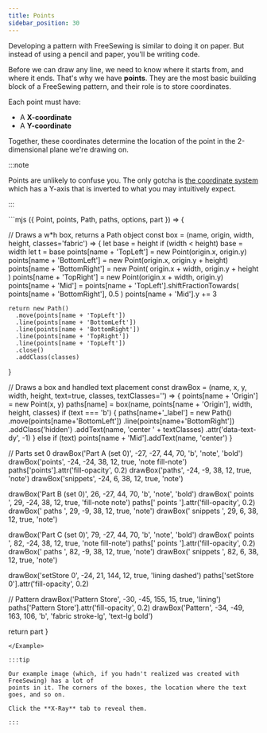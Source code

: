 ```yaml
---
title: Points
sidebar_position: 30
---
```


Developing a pattern with FreeSewing is similar to doing it on paper.
But instead of using a pencil and paper, you'll be writing code.

Before we can draw any line, we need to know where it starts from, and where it ends.
That's why we have **points**. They are the most basic building block of a
FreeSewing pattern, and their role is to store coordinates.

Each point must have:

- A **X-coordinate**
- A **Y-coordinate**

Together, these coordinates determine the location of the point in the 2-dimensional plane we're drawing on.

:::note

Points are unlikely to confuse you. The only gotcha is [the
coordinate system](/guides/prerequisites#coordinate-system) which has a Y-axis that is inverted to what you
may intuitively expect.

:::

<Example caption="A schematic overview of where points are kept inside a FreeSewing pattern">
```mjs
({ Point, points, Path, paths, options, part }) => {

  // Draws a w*h box, returns a Path object
  const box = (name, origin, width, height, classes='fabric') => {
    let base = height
    if (width < height) base = width
    let t = base
    points[name + 'TopLeft'] = new Point(origin.x, origin.y)
    points[name + 'BottomLeft'] = new Point(origin.x, origin.y + height)
    points[name + 'BottomRight'] = new Point(
      origin.x + width,
      origin.y + height
    )
    points[name + 'TopRight'] = new Point(origin.x + width, origin.y)
    points[name + 'Mid'] = points[name + 'TopLeft'].shiftFractionTowards(
      points[name + 'BottomRight'],
      0.5
    )
    points[name + 'Mid'].y += 3

    return new Path()
      .move(points[name + 'TopLeft'])
      .line(points[name + 'BottomLeft'])
      .line(points[name + 'BottomRight'])
      .line(points[name + 'TopRight'])
      .line(points[name + 'TopLeft'])
      .close()
      .addClass(classes)
  }

  // Draws a box and handled text placement
  const drawBox = (name, x, y, width, height, text=true, classes, textClasses='') => {
    points[name + 'Origin'] = new Point(x, y)
    paths[name] = box(name, points[name + 'Origin'], width, height, classes)
    if (text === 'b') {
      paths[name+'_label'] = new Path()
        .move(points[name+'BottomLeft'])
        .line(points[name+'BottomRight'])
        .addClass('hidden')
        .addText(name, 'center ' + textClasses)
        .attr('data-text-dy', -1)
    }
    else if (text) points[name + 'Mid'].addText(name, 'center')
  }

  // Parts set 0
  drawBox('Part A (set 0)', -27, -27, 44, 70, 'b', 'note', 'bold')
  drawBox('points', -24, -24, 38, 12, true, 'note fill-note')
  paths['points'].attr('fill-opacity', 0.2)
  drawBox('paths', -24, -9, 38, 12, true, 'note')
  drawBox('snippets', -24, 6, 38, 12, true, 'note')

  drawBox('Part B (set 0)', 26, -27, 44, 70, 'b', 'note', 'bold')
  drawBox(' points ', 29, -24, 38, 12, true, 'fill-note note')
  paths[' points '].attr('fill-opacity', 0.2)
  drawBox(' paths ', 29, -9, 38, 12, true, 'note')
  drawBox(' snippets ', 29, 6, 38, 12, true, 'note')

  drawBox('Part C (set 0)', 79, -27, 44, 70, 'b', 'note', 'bold')
  drawBox('  points  ', 82, -24, 38, 12, true, 'note fill-note')
  paths['  points  '].attr('fill-opacity', 0.2)
  drawBox('  paths  ', 82, -9, 38, 12, true, 'note')
  drawBox('  snippets  ', 82, 6, 38, 12, true, 'note')

  drawBox('setStore 0', -24, 21, 144, 12, true, 'lining dashed')
  paths['setStore 0'].attr('fill-opacity', 0.2)

  // Pattern
  drawBox('Pattern Store', -30, -45, 155, 15, true, 'lining')
  paths['Pattern Store'].attr('fill-opacity', 0.2)
  drawBox('Pattern', -34, -49, 163, 106, 'b', 'fabric stroke-lg', 'text-lg bold')

  return part
}
```
</Example>

:::tip

Our example image (which, if you hadn't realized was created with FreeSewing) has a lot of
points in it. The corners of the boxes, the location where the text goes, and so on.

Click the **X-Ray** tab to reveal them.

:::


